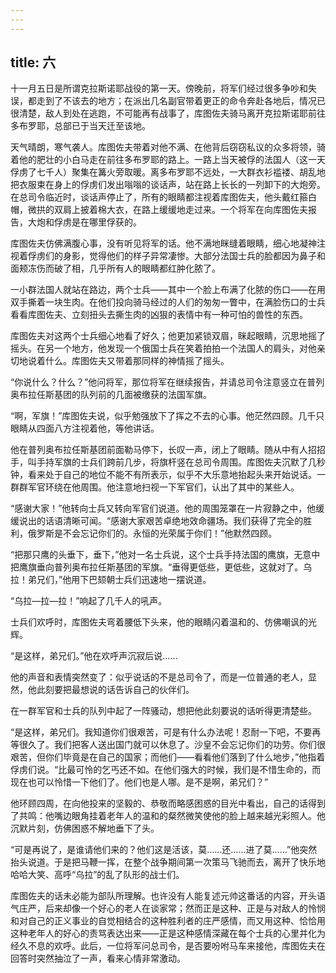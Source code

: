 ```yaml
---
---
---
```

title: 六
---



十一月五日是所谓克拉斯诺耶战役的第一天。傍晚前，将军们经过很多争吵和失误，都走到了不该去的地方；在派出几名副官带着更正的命令奔赴各地后，情况已很清楚，敌人到处在逃跑，不可能再有战事了，库图佐夫骑马离开克拉斯诺耶前往多布罗耶，总部已于当天迁至该地。

天气晴朗，寒气袭人。库图佐夫带着对他不满、在他背后窃窃私议的众多将领，骑着他的肥壮的小白马走在前往多布罗耶的路上。一路上当天被俘的法国人（这一天俘虏了七千人）聚集在篝火旁取暖。离多布罗耶不远处，一大群衣衫褴褛、胡乱地把衣服束在身上的俘虏们发出嗡嗡的谈话声，站在路上长长的一列卸下的大炮旁。在总司令临近时，谈话声停止了，所有的眼睛都注视着库图佐夫，他头戴红箍白帽，微拱的双肩上披着棉大衣，在路上缓缓地走过来。一个将军在向库图佐夫报告，大炮和俘虏是在哪里俘获的。

库图佐夫仿佛满腹心事，没有听见将军的话。他不满地眯缝着眼睛，细心地凝神注视着俘虏们的身影，觉得他们的样子异常凄惨。大部分法国士兵的脸都因为鼻子和面颊冻伤而破了相，几乎所有人的眼睛都红肿化脓了。

一小群法国人就站在路边，两个士兵——其中一个脸上布满了化脓的伤口——在用双手撕着一块生肉。在他们投向骑马经过的人们的匆匆一瞥中，在满脸伤口的士兵看看库图佐夫、立刻扭头去撕生肉的凶狠的表情中有一种可怕的兽性的东西。

库图佐夫对这两个士兵细心地看了好久；他更加紧锁双眉，眯起眼睛，沉思地摇了摇头。在另一个地方，他发现一个俄国士兵在笑着拍拍一个法国人的肩头，对他亲切地说着什么。库图佐夫又带着那同样的神情摇了摇头。

“你说什么？什么？”他问将军，那位将军在继续报告，并请总司令注意竖立在普列奥布拉任斯基团的队列前的几面被缴获的法国军旗。

“啊，军旗！”库图佐夫说，似乎勉强放下了挥之不去的心事。他茫然四顾。几千只眼睛从四面八方注视着他，等他讲话。

他在普列奥布拉任斯基团前面勒马停下，长叹一声，闭上了眼睛。随从中有人招招手，叫手持军旗的士兵们跨前几步，将旗杆竖在总司令周围。库图佐夫沉默了几秒钟，看来处于自己的地位不能不有所表示，似乎不大乐意地抬起头来开始说话。一群群军官环绕在他周围。他注意地扫视一下军官们，认出了其中的某些人。

“感谢大家！”他转向士兵又转向军官们说道。他的周围笼罩在一片寂静之中，他缓缓说出的话语清晰可闻。“感谢大家艰苦卓绝地效命疆场。我们获得了完全的胜利，俄罗斯是不会忘记你们的。永恒的光荣属于你们！”他默然四顾。

“把那只鹰的头垂下，垂下，”他对一名士兵说，这个士兵手持法国的鹰旗，无意中把鹰旗垂向普列奥布拉任斯基团的军旗。“垂得更低些，更低些，这就对了。乌拉！弟兄们，”他用下巴颏朝士兵们迅速地一摆说道。

“乌拉—拉—拉！”响起了几千人的吼声。

士兵们欢呼时，库图佐夫弯着腰低下头来，他的眼睛闪着温和的、仿佛嘲讽的光辉。



“是这样，弟兄们。”他在欢呼声沉寂后说……

他的声音和表情突然变了：似乎说话的不是总司令了，而是一位普通的老人，显然，他此刻要把最想说的话告诉自己的伙伴们。

在一群军官和士兵的队列中起了一阵骚动，想把他此刻要说的话听得更清楚些。

“是这样，弟兄们。我知道你们很艰苦，可是有什么办法呢！忍耐一下吧，不要再等很久了。我们把客人送出国门就可以休息了。沙皇不会忘记你们的功劳。你们很艰苦，但你们毕竟是在自己的国家；而他们——看看他们落到了什么地步，”他指着俘虏们说。“比最可怜的乞丐还不如。在他们强大的时候，我们是不惜生命的，而现在也可以怜惜一下他们了。他们也是人哪。是不是啊，弟兄们？”

他环顾四周，在向他投来的坚毅的、恭敬而略感困惑的目光中看出，自己的话得到了共鸣：他嘴边眼角挂着老年人的温和的粲然微笑使他的脸上越来越光彩照人。他沉默片刻，仿佛困惑不解地垂下了头。

“可是再说了，是谁请他们来的？他们这是活该，莫……还……进了莫……”他突然抬头说道。于是把马鞭一挥，在整个战争期间第一次策马飞驰而去，离开了快乐地哈哈大笑、高呼“乌拉”的乱了队形的战士们。

库图佐夫的话未必能为部队所理解。也许没有人能复述元帅这番话的内容，开头语气庄严，后来却像一个好心的老人在谈家常；然而正是这种、正是与对敌人的怜悯和对自己的正义事业的自觉相结合的这种胜利者的庄严感情，而又用这种、恰恰用这种老年人的好心的责骂表达出来——正是这种感情深藏在每个士兵的心里并化为经久不息的欢呼。此后，一位将军问总司令，是否要吩咐马车来接他，库图佐夫在回答时突然抽泣了一声，看来心情非常激动。